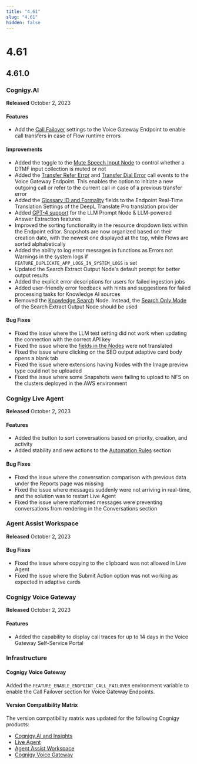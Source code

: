 ```yaml
---
title: "4.61"
slug: "4.61"
hidden: false
---
```



# 4.61

<nodejs16EndOfSupport />

<twilioAutopilotDeprecation />

<nluMigration />

## 4.61.0

### Cognigy.AI

**Released** October 2, 2023

#### Features

- Add the [Call Failover](../ai/deploy/endpoint-reference/voice-gateway.mdx) settings to the Voice Gateway Endpoint to enable call transfers in case of Flow runtime errors

#### Improvements

- Added the toggle to the [Mute Speech Input Node](../ai/build/node-reference/voice/voice-gateway/mute-speech-input.mdx) to control whether a DTMF input collection is muted or not
- Added the [Transfer Refer Error](../voice-gateway/references/events/TRANSFER_REFER_ERROR.mdx) and [Transfer Dial Error](../voice-gateway/references/events/TRANSFER_DIAL_ERROR.mdx) call events to the Voice Gateway Endpoint. This enables the option to initiate a new outgoing call or refer to the current call in case of a previous transfer error
- Added the [Glossary ID and Formality](../ai/deploy/endpoints/real-time-translation-settings.mdx#configure-translation-provider) fields to the Endpoint Real-Time Translation Settings of the DeepL Translate Pro translation provider
- Added [GPT-4 support](../ai/empower/llms/model-support-by-feature.mdx) for the LLM Prompt Node & LLM-powered Answer Extraction features
- Improved the sorting functionality in the resource dropdown lists within the Endpoint editor. Snapshots are now organized based on their creation date, with the newest one displayed at the top, while Flows are sorted alphabetically
- Added the ability to log error messages in functions as Errors not Warnings in the system logs if `FEATURE_DUPLICATE_APP_LOGS_IN_SYSTEM_LOGS` is set
- Updated the Search Extract Output Node's default prompt for better output results
- Added the explicit error descriptions for users for failed ingestion jobs
- Added user-friendly error feedback with hints and suggestions for failed processing tasks for Knowledge AI sources
- Removed the [Knowledge Search](../ai/build/node-reference/other-nodes/knowledge-search.mdx) Node. Instead, the [Search Only Mode](../ai/build/node-reference/other-nodes/search-extract-output.mdx) of the Search Extract Output Node should be used

#### Bug Fixes

- Fixed the issue where the LLM test setting did not work when updating the connection with the correct API key
- Fixed the issue where the [fields in the Nodes](../ai/build/translation-and-localization/auto-translation.mdx) were not translated
- Fixed the issue where clicking on the SEO output adaptive card body opens a blank tab
- Fixed the issue where extensions having Nodes with the Image preview type could not be uploaded
- Fixed the issue where some Snapshots were failing to upload to NFS on the clusters deployed in the AWS environment

### Cognigy Live Agent

**Released** October 2, 2023

#### Features

- Added the button to sort conversations based on priority, creation, and activity
- Added stability and new actions to the [Automation Rules](../live-agent/settings/automation-rules.mdx) section

#### Bug Fixes

- Fixed the issue where the conversation comparison with previous data under the Reports page was missing
- Fixed the issue where messages suddenly were not arriving in real-time, and the solution was to restart Live Agent
- Fixed the issue where malformed messages were preventing conversations from rendering in the Conversations section

### Agent Assist Workspace

**Released** October 2, 2023

#### Bug Fixes

- Fixed the issue where copying to the clipboard was not allowed in Live Agent
- Fixed the issue where the Submit Action option was not working as expected in adaptive cards

### Cognigy Voice Gateway

**Released** October 2, 2023

#### Features

- Added the capability to display call traces for up to 14 days in the Voice Gateway Self-Service Portal

### Infrastructure

#### Cognigy Voice Gateway

Added the `FEATURE_ENABLE_ENDPOINT_CALL_FAILOVER` environment variable to enable the Call Failover section for Voice Gateway Endpoints.

#### Version Compatibility Matrix

The version compatibility matrix was updated for the following Cognigy products:

- [Cognigy.AI and Insights](../ai/installation/version-compatibility-matrix.mdx)
- [Live Agent](../live-agent/installation/deployment/version-compatibility-matrix.mdx)
- [Agent Assist Workspace](../ai-copilot/installation/version-compatibility-matrix.mdx)
- [Cognigy Voice Gateway](../voice-gateway/installation/version-compatibility-matrix.mdx)